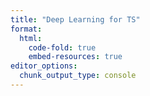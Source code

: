 ```yaml
---
title: "Deep Learning for TS"
format:  
  html:
    code-fold: true
    embed-resources: true
editor_options: 
  chunk_output_type: console
---
```


